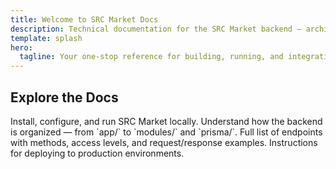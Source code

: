 ```yaml
---
title: Welcome to SRC Market Docs
description: Technical documentation for the SRC Market backend — architecture, API reference, and onboarding guides.
template: splash
hero:
  tagline: Your one‑stop reference for building, running, and integrating with SRC Market.
---
```



## Explore the Docs

<CardGrid stagger>
    <Card title="Getting Started">
        Install, configure, and run SRC Market locally.
    </Card>
    <Card title="Architecture & Folder Structure">
        Understand how the backend is organized — from `app/` to `modules/` and `prisma/`.
    </Card>
    <Card title="API Reference">
        Full list of endpoints with methods, access levels, and request/response examples.
    </Card>
    <Card title="Deployment Guide">
        Instructions for deploying to production environments.
    </Card>
</CardGrid>
